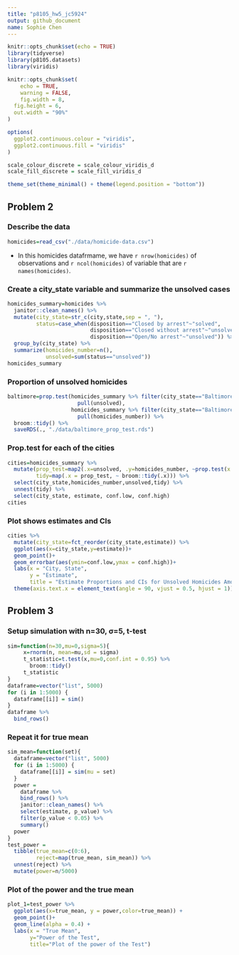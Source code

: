```yaml
---
title: "p8105_hw5_jc5924"
output: github_document
name: Sophie Chen
---
```


```r
knitr::opts_chunk$set(echo = TRUE)
library(tidyverse)
library(p8105.datasets)
library(viridis)

knitr::opts_chunk$set(
	echo = TRUE,
	warning = FALSE,
	fig.width = 8, 
  fig.height = 6,
  out.width = "90%"
)

options(
  ggplot2.continuous.colour = "viridis",
  ggplot2.continuous.fill = "viridis"
)

scale_colour_discrete = scale_colour_viridis_d
scale_fill_discrete = scale_fill_viridis_d

theme_set(theme_minimal() + theme(legend.position = "bottom"))
```
## Problem 2
### Describe the data
```r
homicides=read_csv("./data/homicide-data.csv")
```
* In this homicides datafrmame, we have `r nrow(homicides)` of observations and `r ncol(homicides)` of variable that are `r names(homicides)`.

### Create a city_state variable and summarize the unsolved cases
```r
homicides_summary=homicides %>% 
  janitor::clean_names() %>% 
  mutate(city_state=str_c(city,state,sep = ", "),
         status=case_when(disposition=="Closed by arrest"~"solved",
                          disposition=="Closed without arrest"~"unsolved",
                          disposition=="Open/No arrest"~"unsolved")) %>% 
  group_by(city_state) %>% 
  summarize(homicides_number=n(),
            unsolved=sum(status=="unsolved"))
homicides_summary
```
### Proportion of unsolved homicides
```r
baltimore=prop.test(homicides_summary %>% filter(city_state=="Baltimore, MD") %>% 
                      pull(unsolved),
                    homicides_summary %>% filter(city_state=="Baltimore, MD") %>% 
                      pull(homicides_number)) %>% 
  broom::tidy() %>% 
  saveRDS(., "./data/baltimore_prop_test.rds")
```
### Prop.test for each of the cities 
```r
cities=homicides_summary %>% 
  mutate(prop_test=map2(.x=unsolved, .y=homicides_number, ~prop.test(x = .x, n = .y)),
         tidy=map(.x = prop_test, ~ broom::tidy(.x))) %>% 
  select(city_state,homicides_number,unsolved,tidy) %>% 
  unnest(tidy) %>% 
  select(city_state, estimate, conf.low, conf.high)
cities
```
### Plot shows estimates and CIs
```r
cities %>% 
  mutate(city_state=fct_reorder(city_state,estimate)) %>% 
  ggplot(aes(x=city_state,y=estimate))+
  geom_point()+
  geom_errorbar(aes(ymin=conf.low,ymax = conf.high))+
  labs(x = "City, State",
       y = "Estimate",
       title = "Estimate Proportions and CIs for Unsolved Homicides Among Each of the Cities")+
  theme(axis.text.x = element_text(angle = 90, vjust = 0.5, hjust = 1))
```
## Problem 3
### Setup simulation with n=30, σ=5, t-test
```r
sim=function(n=30,mu=0,sigma=5){
     x=rnorm(n, mean=mu,sd = sigma)
     t_statistic=t.test(x,mu=0,conf.int = 0.95) %>% 
       broom::tidy()
     t_statistic
}
dataframe=vector("list", 5000)
for (i in 1:5000) {
  dataframe[[i]] = sim()
}
dataframe %>% 
  bind_rows()
```
### Repeat it for true mean
```r
sim_mean=function(set){
  dataframe=vector("list", 5000)
  for (i in 1:5000) {
    dataframe[[i]] = sim(mu = set)
  }
  power = 
    dataframe %>% 
    bind_rows() %>% 
    janitor::clean_names() %>% 
    select(estimate, p_value) %>% 
    filter(p_value < 0.05) %>% 
    summary()
  power
}
test_power =
  tibble(true_mean=c(0:6),
         reject=map(true_mean, sim_mean)) %>%  
  unnest(reject) %>% 
  mutate(power=n/5000)
```
### Plot of the power and the true mean
```r
plot_1=test_power %>% 
  ggplot(aes(x=true_mean, y = power,color=true_mean)) +
  geom_point()+
  geom_line(alpha = 0.4) +
  labs(x = "True Mean",
       y="Power of the Test",
       title="Plot of the power of the Test")
```









